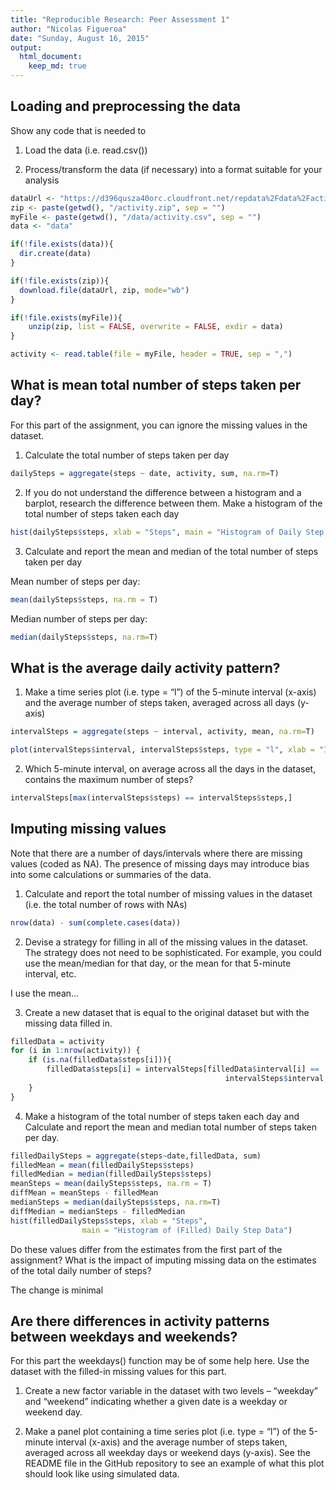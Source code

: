 ```yaml
---
title: "Reproducible Research: Peer Assessment 1"
author: "Nicolas Figueroa"
date: "Sunday, August 16, 2015"
output: 
  html_document:
    keep_md: true
---
```



## Loading and preprocessing the data

Show any code that is needed to

1. Load the data (i.e. read.csv())

2. Process/transform the data (if necessary) into a format suitable for your analysis


```r
dataUrl <- "https://d396qusza40orc.cloudfront.net/repdata%2Fdata%2Factivity.zip"
zip <- paste(getwd(), "/activity.zip", sep = "")
myFile <- paste(getwd(), "/data/activity.csv", sep = "")
data <- "data"
```


```r
if(!file.exists(data)){
  dir.create(data)
}
```



```r
if(!file.exists(zip)){
  download.file(dataUrl, zip, mode="wb")
}
```


```r
if(!file.exists(myFile)){
    unzip(zip, list = FALSE, overwrite = FALSE, exdir = data)
}
```


```r
activity <- read.table(file = myFile, header = TRUE, sep = ",")
```


## What is mean total number of steps taken per day?

For this part of the assignment, you can ignore the missing values in the dataset.

1. Calculate the total number of steps taken per day

```r
dailySteps = aggregate(steps ~ date, activity, sum, na.rm=T)
```


2. If you do not understand the difference between a histogram and a barplot, research the difference between them. Make a histogram of the total number of steps taken each day

```r
hist(dailySteps$steps, xlab = "Steps", main = "Histogram of Daily Step Data")
```




3. Calculate and report the mean and median of the total number of steps taken per day

Mean number of steps per day:

```r
mean(dailySteps$steps, na.rm = T)
```

Median number of steps per day:
```r
median(dailySteps$steps, na.rm=T)
```


## What is the average daily activity pattern?

1. Make a time series plot (i.e. type = "l") of the 5-minute interval (x-axis) and the average number of steps taken, averaged across all days (y-axis)

```r
intervalSteps = aggregate(steps ~ interval, activity, mean, na.rm=T)
```


```r
plot(intervalSteps$interval, intervalSteps$steps, type = "l", xlab = "Interval", ylab = "Average # of Steps", main = "Average Steps per Interval" )
```


2. Which 5-minute interval, on average across all the days in the dataset, contains the maximum number of steps?

```r
intervalSteps[max(intervalSteps$steps) == intervalSteps$steps,]
```




## Imputing missing values

Note that there are a number of days/intervals where there are missing values (coded as NA). The presence of missing days may introduce bias into some calculations or summaries of the data.

1. Calculate and report the total number of missing values in the dataset (i.e. the total number of rows with NAs)

```r
nrow(data) - sum(complete.cases(data))
```


2. Devise a strategy for filling in all of the missing values in the dataset. The strategy does not need to be sophisticated. For example, you could use the mean/median for that day, or the mean for that 5-minute interval, etc.

I use the mean...

3. Create a new dataset that is equal to the original dataset but with the missing data filled in.

```r
filledData = activity
for (i in 1:nrow(activity)) {
    if (is.na(filledData$steps[i])){
        filledData$steps[i] = intervalSteps[filledData$interval[i] == 
                                                intervalSteps$interval, 2]
    }
}
```


4. Make a histogram of the total number of steps taken each day and Calculate and report the mean and median total number of steps taken per day. 

```r
filledDailySteps = aggregate(steps~date,filledData, sum)
filledMean = mean(filledDailySteps$steps)
filledMedian = median(filledDailySteps$steps)
meanSteps = mean(dailySteps$steps, na.rm = T)
diffMean = meanSteps - filledMean
medianSteps = median(dailySteps$steps, na.rm=T)
diffMedian = medianSteps - filledMedian
hist(filledDailySteps$steps, xlab = "Steps", 
                main = "Histogram of (Filled) Daily Step Data")
```


Do these values differ from the estimates from the first part of the assignment? 
What is the impact of imputing missing data on the estimates of the total daily number of steps?

The change is minimal



## Are there differences in activity patterns between weekdays and weekends?

For this part the weekdays() function may be of some help here. Use the dataset with the filled-in missing values for this part.

1. Create a new factor variable in the dataset with two levels – “weekday” and “weekend” indicating whether a given date is a weekday or weekend day.



2. Make a panel plot containing a time series plot (i.e. type = "l") of the 5-minute interval (x-axis) and the average number of steps taken, averaged across all weekday days or weekend days (y-axis). See the README file in the GitHub repository to see an example of what this plot should look like using simulated data.

